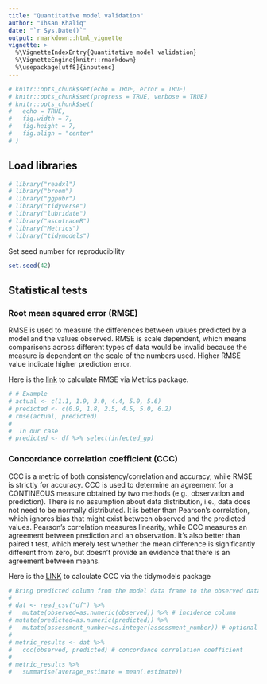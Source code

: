 ```yaml
---
title: "Quantitative model validation"
author: "Ihsan Khaliq"
date: "`r Sys.Date()`"
output: rmarkdown::html_vignette
vignette: >
  %\VignetteIndexEntry{Quantitative model validation}
  %\VignetteEngine{knitr::rmarkdown}
  %\usepackage[utf8]{inputenc}
---
```


```r
# knitr::opts_chunk$set(echo = TRUE, error = TRUE)
# knitr::opts_chunk$set(progress = TRUE, verbose = TRUE)
# knitr::opts_chunk$set(
#   echo = TRUE,
#   fig.width = 7,
#   fig.height = 7,
#   fig.align = "center"
# )
```
## Load libraries 

```r
# library("readxl")
# library("broom")
# library("ggpubr")
# library("tidyverse")
# library("lubridate")
# library("ascotraceR")
# library("Metrics")
# library("tidymodels")
```

Set seed number for reproducibility 

```r
set.seed(42)
```

## Statistical tests

### Root mean squared error (RMSE)

RMSE is used to measure the differences between values predicted by a model and the values observed. RMSE is scale dependent, which means comparisons across different types of data would be invalid because the measure is dependent on the scale of the numbers used. Higher RMSE value indicate higher prediction error.

Here is the [link]("https://www.rdocumentation.org/packages/Metrics/versions/0.1.4/topics/rmse") to calculate RMSE via Metrics package. 

```r
# # Example 
# actual <- c(1.1, 1.9, 3.0, 4.4, 5.0, 5.6)
# predicted <- c(0.9, 1.8, 2.5, 4.5, 5.0, 6.2)
# rmse(actual, predicted)
# 
#  In our case 
# predicted <- df %>% select(infected_gp)
```


### Concordance correlation coefficient (CCC)

CCC is a metric of both consistency/correlation and accuracy, while RMSE is strictly for accuracy. CCC is used to determine an agreement for a CONTINEOUS measure obtained by two methods (e.g., observation and prediction). There is no assumption about data distribution, i.e., data does not need to be normally distributed. It is better than Pearson's correlation, which ignores bias that might exist between observed and the predicted values. Pearson's correlation measures linearity, while CCC measures an agreement between prediction and an observation. It's also better than paired t test, which merely test whether the mean difference is significantly different from zero, but doesn't provide an evidence that there is an agreement between means.

Here is the [LINK]("https://yardstick.tidymodels.org/reference/ccc.html") to calculate CCC via the tidymodels package

```r
# Bring predicted column from the model data frame to the observed data frame. 
# 
# dat <- read_csv("df") %>% 
#   mutate(observed=as.numeric(observed)) %>% # incidence column
# mutate(predicted=as.numeric(predicted)) %>%
#   mutate(assessment_number=as.integer(assessment_number)) # optional step. Maybe ignore because NA output is produced as assessment numbers are different
# 
# metric_results <- dat %>%
#   ccc(observed, predicted) # concordance correlation coefficient 
# 
# metric_results %>%
#   summarise(average_estimate = mean(.estimate))
```




